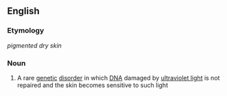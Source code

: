 ==English==

===Etymology===
{{L.}} ''pigmented dry skin''

===Noun===
{{wikipedia}}
{{en-noun|sg=[[xeroderma]] [[pigmentosum]]|-}}

#{{medicine}} A rare [[genetic]] [[disorder]] in which [[DNA]] damaged by [[ultraviolet light]] is not repaired and the skin becomes sensitive to such light